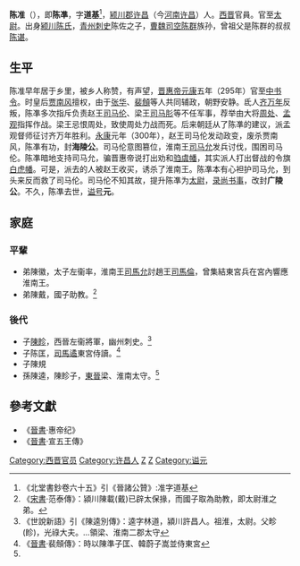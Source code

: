 '''陈准'''（{{bd|？||300年||catIdx=C}}），即'''陈凖'''，字'''道基'''<ref>《北堂書鈔卷六十五》引《晉諸公贊》:准字道基</ref>，[[颍川郡|颍川郡]][[许昌|许昌]]（今[[河南|河南]][[许昌|许昌]]）人。[[西晋|西晋]]官員。官至[[太尉|太尉]]。出身[[颍川陈氏|颍川陈氏]]，[[青州|青州]][[刺史|刺史]]陈佐之子，[[曹魏|曹魏]][[司空|司空]][[陈群_(三国)|陈群]]族孙，曾祖父是陈群的叔叔[[陈谌|陈谌]]。

==生平==
陈准早年居于乡里，被乡人称赞，有声望，[[晋惠帝|晋惠帝]][[元康_(西晋)|元康]]五年（295年）官至[[中书令|中书令]]。时皇后[[贾南风|贾南风]]擅权，由于[[张华|张华]]、[[裴頠|裴頠]]等人共同辅政，朝野安静。氐人[[齐万年|齐万年]]反叛，陈凖多次指斥负责赵王[[司马伦|司马伦]]、梁王[[司马肜|司马肜]]等不任军事，荐举由大将[[周处|周处]]、[[孟观|孟观]]指挥作战。梁王忌恨周处，致使周处力战而死。后来朝廷从了陈凖的建议，派孟观督师征讨齐万年胜利。[[永康_(晋惠帝)|永康]]元年（300年），赵王司马伦发动政变，废杀贾南风，陈凖有功，封'''海陵公'''。司马伦意图篡位，淮南王[[司马允|司马允]]发兵讨伐，围困司马伦。陈凖暗地支持司马允，骗晋惠帝说打出劝和[[驺虞|驺虞]][[幡|幡]]，其实派人打出督战的令旗[[白虎|白虎]][[幡|幡]]。可是，派去的人被赵王收买，诱杀了淮南王。陈凖本有心袒护司马允，到头来反而救了司马伦。司马伦不知其故，提升陈凖为[[太尉|太尉]]，[[录尚书事|录尚书事]]，改封'''广陵公'''。不久，陈凖去世，[[谥号|谥号]]'''元'''。

==家庭==
===平輩===
*弟陳徽，太子左衞率，淮南王[[司馬允|司馬允]]討趙王[[司馬倫|司馬倫]]，曾集結東宮兵在宮內響應淮南王。
*弟陳戴，國子助教。<ref>《[[宋書|宋書]]·范泰傳》：潁川陳載(戴)已辟太保掾，而國子取為助教，即太尉淮之弟。</ref>
===後代===
*子[[陳眕|陳眕]]，西晉左衞將軍，幽州刺史。<ref name="ref1">《世說新語》引《陳逵別傳》：逵字林道，潁川許昌人。祖淮，太尉。父畛(眕)，光祿大夫。...領梁、淮南二郡太守</ref>
*子陈匡，[[司馬遹|司馬遹]]東宮侍讀。<ref>《[[晉書|晉書]]·裴頠傳》：時以陳準子匡、韓蔚子嵩並侍東宮</ref>
*子陳規
*孫陳逵，陳眕子，[[東晉|東晉]]梁、淮南太守。<ref name="ref1"/>

==參考文獻==
*《[[晉書|晉書]]·惠帝纪》
*《[[晉書|晉書]]·宣五王傳》

{{DEFAULTSORT:C}}
[[Category:西晋官员|Category:西晋官员]]
[[Category:许昌人|Category:许昌人]]
[[Category:颍川陈氏|Z]]
[[Category:陈姓|Z]]
[[Category:谥元|Category:谥元]]